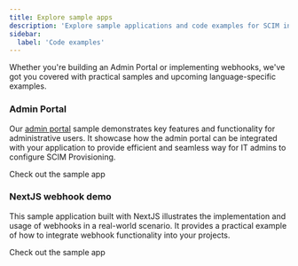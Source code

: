 ```yaml
---
title: Explore sample apps
description: 'Explore sample applications and code examples for SCIM integration, including admin portal implementations and webhook handling across different programming languages.'
sidebar:
  label: 'Code examples'
---
```



Whether you're building an Admin Portal or implementing webhooks, we've got you
covered with practical samples and upcoming language-specific examples.

### Admin Portal

Our [admin portal](/scim/admin-portal) sample demonstrates key features and functionality for
administrative users. It showcase how the admin portal can be integrated with your application to
provide efficient and seamless way for IT admins to configure SCIM Provisioning.

<LinkButton href="https://github.com/scalekit-developers/nodejs-example-apps/tree/main/embed-admin-portal-sample">
  Check out the sample app
</LinkButton>

### NextJS webhook demo

This sample application built with NextJS illustrates the implementation and usage of webhooks in a
real-world scenario. It provides a practical example of how to integrate webhook functionality into
your projects.

<LinkButton href="https://github.com/scalekit-developers/nextjs-example-apps/tree/main/webhook-events">
  Check out the sample app
</LinkButton>
